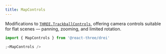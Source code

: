 ```yaml
---
title: MapControls
---
```


Modifications to [`THREE.TrackballControls`](https://threejs.org/docs/?q=TrackballControls#examples/en/controls/TrackballControls), offering camera controls suitable for flat scenes — panning, zooming, and limited rotation.

```jsx
import { MapControls } from '@react-three/drei'

;<MapControls />
```

<StoryBook lib="drei" id="controls-mapcontrols--map-controls-scene-st" />
